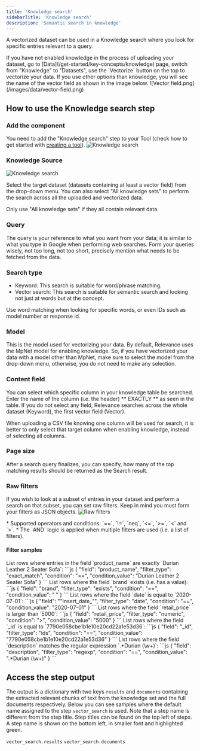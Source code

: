 ```yaml
---
title: 'Knowledge search'
sidebarTitle: 'Knowledge search'
description: 'Semantic search in knowledge'
---
```


A vectorized dataset can be used in a Knowledge search where you look for specific entries relevant to a query.

<Tip>
If you have not enabled knowledge in the process of 
uploading your dataset, go to [Data](/get-started/key-concepts/knowledge) 
page, switch from "Knowledge" to "Datasets", use the `Vectorize` button on the top to vectorize your data.
If you use other options than knowledge, you will see the name of the vector field as shown in the image
below.
![Vector field.png](/images/data/vector-field.png)
</Tip>

## How to use the Knowledge search step
### Add the component
You need to add the "Knowledge search" step to your Tool (check how to get started with 
[creating a tool](/tool/tool-steps/getting-started)).
![Knowledge search](/images/build-custom-tools/tool-step/knowledge-search-get-started.png)

### Knowledge Source
![Knowledge search](/images/build-custom-tools/tool-step/knowledge-search-fields.png)

Select the target dataset (datasets containing at least a vector field) from the drop-down menu.
You can also select "All knowledge sets" to perform the search across all the uploaded and vectorized data.

<Tip>
Only use "All knowledge sets" if they all contain relevant data.
</Tip>

### Query
The query is your reference to what you want from your data; it is similar to what you type in Google when performing
web searches.
Form your queries wisely, not too long, not too short, precisely mention what needs to be fetched from the data.

### Search type
* Keyword: This search is suitable for word/phrase matching.
* Vector search: This search is suitable for semantic search and looking not just at words but at the concept.

<Tip>
Use word matching when looking for specific words, or even IDs such as model number or response id.
</Tip>

### Model
This is the model used for vectorizing your data. By default, Relevance uses the MpNet model for enabling knowledge.
So, if you have vectorized your data with a model other than MpNet, make sure to select the model from the drop-down
menu, otherwise, you do not need to make any selection.


### Content field
You can select which specific column in your knowledge table be searched. Enter the name of the column (i.e. the header)
** EXACTLY ** as seen in the table.
If you do not select any field, Relevance searches across the whole dataset (Keyword), the first vector field (Vector).

<Tip>
When uploading a CSV file knowing one column will be used for search, it is better to only select that target column when
enabling knowledge, instead of selecting all columns.
</Tip>

### Page size
After a search query finalizes, you can specify, how many of the top matching results should be returned as the Search
result.

### Raw filters
If you wish to look at a subset of entries in your dataset and perform a search on that subset, you can set raw filters.
Keep in mind you must form your filters as JSON objects.
![Raw filters](/images/build-custom-tools/tool-step/knowledge-search-filters.png)

<Tip>
* Supported operators and conditions: `==`, `!=`, `neq`, `<=`, `>=`, `<` and `>`.
* The `AND` logic is applied when multiple filters are used (i.e. a list of filters).
</Tip>

#### Filter samples
<Tabs>
    <Tab title="exact_match">
    List rows where entries in the field `product_name` are exactly `Durian Leather 2 Seater Sofa`:
    ```js
        {
            "field": "product_name",
            "filter_type": "exact_match",
            "condition": "==",
            "condition_value": "Durian Leather 2 Seater Sofa"
        }
    ```
    </Tab>
    <Tab title="exists">
    List rows where the field `brand` exists (i.e. has a value):
    ```js
        {
            "field": "brand",
            "filter_type": "exists",
            "condition": "==",
            "condition_value": " "
        }
    ```
    </Tab>
    <Tab title="date">
    List rows where the field `date` is equal to `2020-07-01`:
    ```js
        {
            "field": ""insert_date_"",
            "filter_type": "date",
            "condition": "==",
            "condition_value": "2020-07-01"
        }
    ```
    </Tab>
    <Tab title="numeric">
    List rows where the field `retail_price` is larger than `5000`:
    ```js
        {
            "field": "retail_price",
            "filter_type": "numeric",
            "condition": ">",
            "condition_value": "5000"
        }
    ```
    </Tab>
    <Tab title="ids">
    List rows where the field `_id` is equal to `7790e058cbe1b1e10e20cd22a1e53d36`:
    ```js
        {
            "field": "_id",
            "filter_type": "ids",
            "condition": "==",
            "condition_value": "7790e058cbe1b1e10e20cd22a1e53d36"
        }
    ```
    </Tab>
    <Tab title="regexp">
    List rows where the field `description` matches the regular expression `.*Durian (\w+)`:
    ```js
        {
            "field": "description",
            "filter_type": "regexp",
            "condition": "==",
            "condition_value": ".*Durian (\w+)"
        }
    ```
    </Tab>
</Tabs>

<Snippet file="components/tools/step-general.mdx" />

## Access the step output
The output is a dictionary with two keys `results` and `documents` containing the extracted relevant chunks of text from the knowledge set
and the full documents respectively.
Below you can see samples where the default name assigned to the step `vector_search` is used.
Note that a step name is different from the step title. Step titles can be found on the top left
of steps. A step name is shown on the bottom left, in smaller font and highlighted green.

`vector_search.results`
`vector_search.documents`